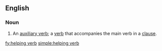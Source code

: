 ==English==

===Noun===
{{en-noun|sg=[[helping]] [[verb]]}}

# {{linguistics}} An [[auxiliary verb]]; a [[verb]] that accompanies the main verb in a [[clause]].

[[fy:helping verb]]
[[simple:helping verb]]